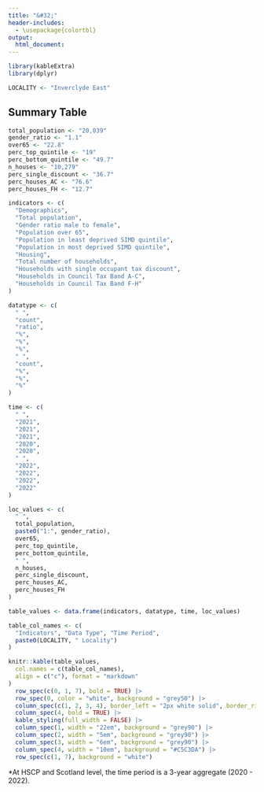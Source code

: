```yaml
---
title: "&#32;"
header-includes:
  - \usepackage{colortbl}
output:
  html_document:
---
```


```r
library(kableExtra)
library(dplyr)

LOCALITY <- "Inverclyde East"
```




## Summary Table

```r
total_population <- "20,039"
gender_ratio <- "1.1"
over65 <- "22.8"
perc_top_quintile <- "19"
perc_bottom_quintile <- "49.7"
n_houses <- "10,279"
perc_single_discount <- "36.7"
perc_houses_AC <- "76.6"
perc_houses_FH <- "12.7"
```

```r
indicators <- c(
  "Demographics",
  "Total population",
  "Gender ratio male to female",
  "Population over 65",
  "Population in least deprived SIMD quintile",
  "Population in most deprived SIMD quintile",
  "Housing",
  "Total number of households",
  "Households with single occupant tax discount",
  "Households in Council Tax Band A-C",
  "Households in Council Tax Band F-H"
)

datatype <- c(
  " ",
  "count",
  "ratio",
  "%",
  "%",
  "%",
  " ",
  "count",
  "%",
  "%",
  "%"
)

time <- c(
  " ",
  "2021",
  "2021",
  "2021",
  "2020",
  "2020",
  " ",
  "2022",
  "2022",
  "2022",
  "2022"
)

loc_values <- c(
  " ",
  total_population,
  paste0("1:", gender_ratio),
  over65,
  perc_top_quintile,
  perc_bottom_quintile,
  " ",
  n_houses,
  perc_single_discount,
  perc_houses_AC,
  perc_houses_FH
)

table_values <- data.frame(indicators, datatype, time, loc_values)

table_col_names <- c(
  "Indicators", "Data Type", "Time Period",
  paste0(LOCALITY, " Locality")
)

knitr::kable(table_values,
  col.names = c(table_col_names),
  align = c("c"), format = "markdown"
) 
  row_spec(c(0, 1, 7), bold = TRUE) |>
  row_spec(0, color = "white", background = "grey50") |>
  column_spec(c(1, 2, 3, 4), border_left = "2px white solid", border_right = "2px white solid") |>
  column_spec(4, bold = TRUE) |>
  kable_styling(full_width = FALSE) |>
  column_spec(1, width = "22em", background = "grey90") |>
  column_spec(2, width = "5em", background = "grey90") |>
  column_spec(3, width = "6em", background = "grey90") |>
  column_spec(4, width = "10em", background = "#C5C3DA") |>
  row_spec(c(1, 7), background = "white")
```



*At HSCP and Scotland level, the time period is a 3-year aggregate (2020 - 2022).
